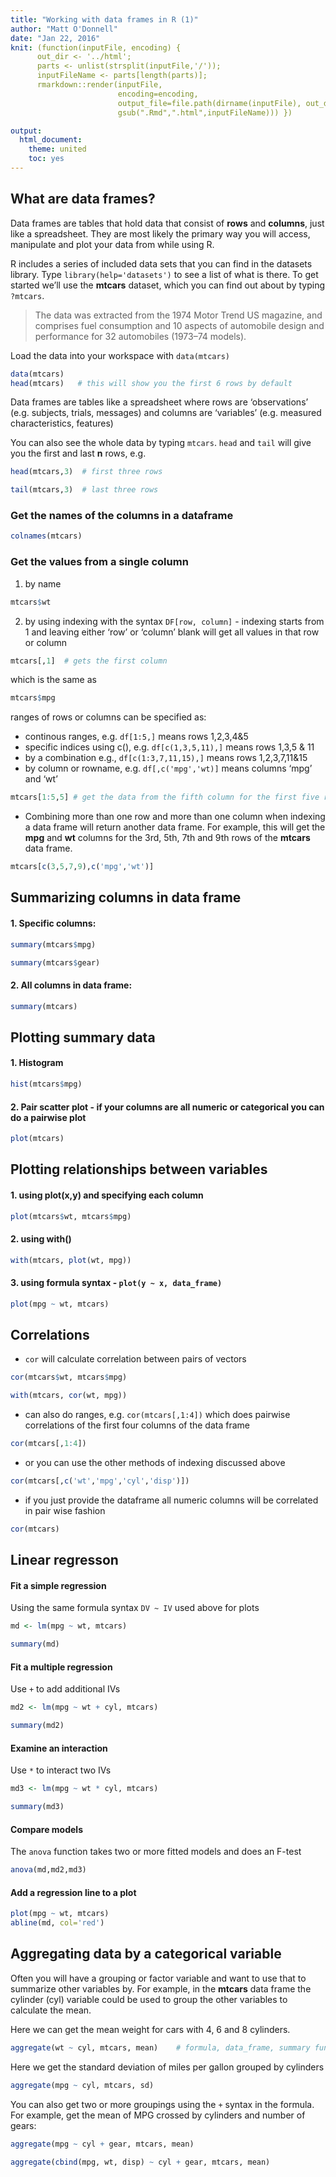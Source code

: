 ```yaml
---
title: "Working with data frames in R (1)"
author: "Matt O'Donnell"
date: "Jan 22, 2016"
knit: (function(inputFile, encoding) { 
      out_dir <- '../html';
      parts <- unlist(strsplit(inputFile,'/'));
      inputFileName <- parts[length(parts)];
      rmarkdown::render(inputFile,
                        encoding=encoding, 
                        output_file=file.path(dirname(inputFile), out_dir, 
                        gsub(".Rmd",".html",inputFileName))) })

output:
  html_document:
    theme: united
    toc: yes
---
```



## What are data frames?

Data frames are tables that hold data that consist of __rows__ and __columns__, just like a spreadsheet. They are most likely the primary way you will access, manipulate and plot your data from while using R.

R includes a series of included data sets that you can find in the datasets library. Type `library(help='datasets')` to see a list of what is there. To get started we'll use the __mtcars__ dataset, which you can find out about by typing `?mtcars`.

> The data was extracted from the 1974 Motor Trend US magazine, and comprises fuel consumption and 10 aspects of automobile design and performance for 32 automobiles (1973–74 models).

Load the data into your workspace with `data(mtcars)`

```r
data(mtcars)
head(mtcars)   # this will show you the first 6 rows by default
```

Data frames are tables like a spreadsheet where rows are 'observations' (e.g. subjects, trials, messages) and columns are 'variables' (e.g. measured characteristics, features)

You can also see the whole data by typing `mtcars`. `head` and `tail` will give you the first and last __n__ rows, e.g.

```r
head(mtcars,3)  # first three rows
```

```r
tail(mtcars,3)  # last three rows
```

### Get the names of the columns in a dataframe

```r
colnames(mtcars)
```

### Get the values from a single column

1. by name

```r
mtcars$wt
```

2. by using indexing with the syntax <code>DF[row, column]</code> - indexing starts from 1 and leaving either 'row' or 'column' blank will get all values in that row or column

```r
mtcars[,1]  # gets the first column
```

which is the same as

```r
mtcars$mpg
```

ranges of rows or columns can be specified as:

* continous ranges, e.g. `df[1:5,]` means rows 1,2,3,4&5
* specific indices using c(), e.g. `df[c(1,3,5,11),]` means rows 1,3,5 & 11
* by a combination e.g., `df[c(1:3,7,11,15),]` means rows 1,2,3,7,11&15
* by column or rowname, e.g. `df[,c('mpg','wt)]` means columns 'mpg' and 'wt'


```r
mtcars[1:5,5] # get the data from the fifth column for the first five rows
```

* Combining more than one row and more than one column when indexing a data frame will return another data frame. For example, this will get the __mpg__ and __wt__ columns for the 3rd, 5th, 7th and 9th rows of the __mtcars__ data frame.


```r
mtcars[c(3,5,7,9),c('mpg','wt')]
```


## Summarizing columns in data frame

#### 1. Specific columns:

```r
summary(mtcars$mpg)
```


```r
summary(mtcars$gear)
```


#### 2. All columns in data frame:

```r
summary(mtcars)
```

## Plotting summary data

#### 1. Histogram

```r
hist(mtcars$mpg)
```

#### 2. Pair scatter plot - if your columns are all numeric or categorical you can do a pairwise plot

```r
plot(mtcars)
```

## Plotting relationships between variables

#### 1. using plot(x,y) and specifying each column

```r
plot(mtcars$wt, mtcars$mpg)
```

#### 2. using with()

```r
with(mtcars, plot(wt, mpg))
```

#### 3. using formula syntax - ``plot(y ~ x, data_frame)``

```r
plot(mpg ~ wt, mtcars)
```

## Correlations

- ``cor`` will calculate correlation between pairs of vectors

```r
cor(mtcars$wt, mtcars$mpg)
```

```r
with(mtcars, cor(wt, mpg))
```

- can also do ranges, e.g. ``cor(mtcars[,1:4])`` which does pairwise correlations of the first four columns of the data frame

```r
cor(mtcars[,1:4])
```

- or you can use the other methods of indexing discussed above

```r
cor(mtcars[,c('wt','mpg','cyl','disp')])
```

- if you just provide the dataframe all numeric columns will be correlated in pair wise fashion

```r
cor(mtcars)
```


## Linear regresson

#### Fit a simple regression

Using the same formula syntax ``DV ~ IV`` used above for plots

```r
md <- lm(mpg ~ wt, mtcars)

summary(md)
```


#### Fit a multiple regression 

Use ``+`` to add additional IVs

```r
md2 <- lm(mpg ~ wt + cyl, mtcars)

summary(md2)
```

#### Examine an interaction

Use ``*`` to interact two IVs

```r
md3 <- lm(mpg ~ wt * cyl, mtcars)

summary(md3)
```

#### Compare models 

The ``anova`` function takes two or more fitted models and does an F-test

```r

anova(md,md2,md3)

```

#### Add a regression line to a plot

```r

plot(mpg ~ wt, mtcars)
abline(md, col='red')

```


## Aggregating data by a categorical variable

Often you will have a grouping or factor variable and want to use that to summarize
other variables by. For example, in the __mtcars__ data frame the cylinder (cyl) variable could be used to group the other variables to calculate the mean.

Here we can get the mean weight for cars with 4, 6 and 8 cylinders. 

```r

aggregate(wt ~ cyl, mtcars, mean)    # formula, data_frame, summary function

```

Here we get the standard deviation of miles per gallon grouped by cylinders

```r

aggregate(mpg ~ cyl, mtcars, sd)

```

You can also get two or more groupings using the ``+`` syntax in the formula. For example, get the mean of MPG crossed by cylinders and number of gears:

```r

aggregate(mpg ~ cyl + gear, mtcars, mean)

```

```r

aggregate(cbind(mpg, wt, disp) ~ cyl + gear, mtcars, mean)

```
